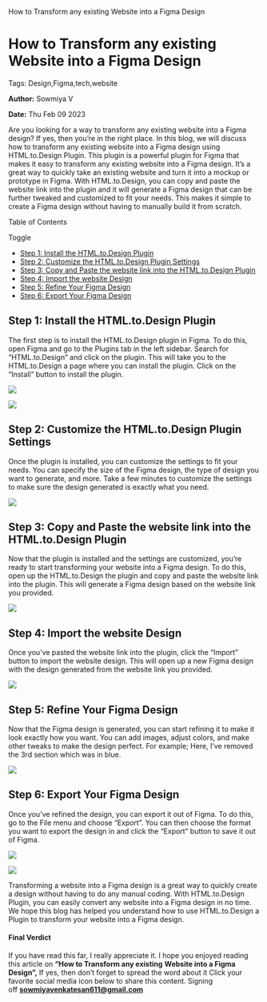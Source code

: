    How to Transform any existing Website into a Figma Design

How to Transform any existing Website into a Figma Design
=========================================================

Tags: Design,Figma,tech,website

**Author:** Sowmiya V

**Date:** Thu Feb 09 2023

Are you looking for a way to transform any existing website into a Figma design? If yes, then you’re in the right place. In this blog, we will discuss how to transform any existing website into a Figma design using HTML.to.Design Plugin. This plugin is a powerful plugin for Figma that makes it easy to transform any existing website into a Figma design. It’s a great way to quickly take an existing website and turn it into a mockup or prototype in Figma. With HTML.to.Design, you can copy and paste the website link into the plugin and it will generate a Figma design that can be further tweaked and customized to fit your needs. This makes it simple to create a Figma design without having to manually build it from scratch.

Table of Contents

Toggle

*   [Step 1: Install the HTML.to.Design Plugin](https://recodehive.com/how-to-transform-any-existing-website-into-a-figma-design-using-html-to-design-plugin/#Step_1_Install_the_HTMLtoDesign_Plugin "Step 1: Install the HTML.to.Design Plugin ")
*   [Step 2: Customize the HTML.to.Design Plugin Settings](https://recodehive.com/how-to-transform-any-existing-website-into-a-figma-design-using-html-to-design-plugin/#Step_2_Customize_the_HTMLtoDesign_Plugin_Settings "Step 2: Customize the HTML.to.Design Plugin Settings")
*   [Step 3: Copy and Paste the website link into the HTML.to.Design Plugin](https://recodehive.com/how-to-transform-any-existing-website-into-a-figma-design-using-html-to-design-plugin/#Step_3_Copy_and_Paste_the_website_link_into_the_HTMLtoDesign_Plugin "Step 3: Copy and Paste the website link into the HTML.to.Design Plugin ")
*   [Step 4: Import the website Design](https://recodehive.com/how-to-transform-any-existing-website-into-a-figma-design-using-html-to-design-plugin/#Step_4_Import_the_website_Design "Step 4: Import the website Design ")
*   [Step 5: Refine Your Figma Design](https://recodehive.com/how-to-transform-any-existing-website-into-a-figma-design-using-html-to-design-plugin/#Step_5_Refine_Your_Figma_Design "Step 5: Refine Your Figma Design ")
*   [Step 6: Export Your Figma Design](https://recodehive.com/how-to-transform-any-existing-website-into-a-figma-design-using-html-to-design-plugin/#Step_6_Export_Your_Figma_Design "Step 6: Export Your Figma Design ")

Step 1: Install the HTML.to.Design Plugin
-----------------------------------------

The first step is to install the HTML.to.Design plugin in Figma. To do this, open Figma and go to the Plugins tab in the left sidebar. Search for “HTML.to.Design” and click on the plugin. This will take you to the HTML.to.Design a page where you can install the plugin. Click on the “Install” button to install the plugin.

![](https://recodehive.com/wp-content/uploads/2022/12/1-1024x576.jpg)

![](https://recodehive.com/wp-content/uploads/2022/12/2-1-1024x576.jpg)

Step 2: Customize the HTML.to.Design Plugin Settings
----------------------------------------------------

Once the plugin is installed, you can customize the settings to fit your needs. You can specify the size of the Figma design, the type of design you want to generate, and more. Take a few minutes to customize the settings to make sure the design generated is exactly what you need.

![](https://recodehive.com/wp-content/uploads/2022/12/3-1-1024x576.jpg)

Step 3: Copy and Paste the website link into the HTML.to.Design Plugin
----------------------------------------------------------------------

Now that the plugin is installed and the settings are customized, you’re ready to start transforming your website into a Figma design. To do this, open up the HTML.to.Design the plugin and copy and paste the website link into the plugin. This will generate a Figma design based on the website link you provided.

![](https://recodehive.com/wp-content/uploads/2022/12/4-1024x576.jpg)

Step 4: Import the website Design
---------------------------------

Once you’ve pasted the website link into the plugin, click the “Import” button to import the website design. This will open up a new Figma design with the design generated from the website link you provided.

![](https://recodehive.com/wp-content/uploads/2022/12/6-1024x576.jpg)

Step 5: Refine Your Figma Design
--------------------------------

Now that the Figma design is generated, you can start refining it to make it look exactly how you want. You can add images, adjust colors, and make other tweaks to make the design perfect. For example; Here, I’ve removed the 3rd section which was in blue.

![](https://recodehive.com/wp-content/uploads/2022/12/Untitled-design-47-1024x576.png)

Step 6: Export Your Figma Design
--------------------------------

Once you’ve refined the design, you can export it out of Figma. To do this, go to the File menu and choose “Export”. You can then choose the format you want to export the design in and click the “Export” button to save it out of Figma.

![](https://recodehive.com/wp-content/uploads/2022/12/8-1024x576.jpg)

![](https://recodehive.com/wp-content/uploads/2022/12/9-1024x576.jpg)

Transforming a website into a Figma design is a great way to quickly create a design without having to do any manual coding. With HTML.to.Design Plugin, you can easily convert any website into a Figma design in no time. We hope this blog has helped you understand how to use HTML.to.Design a Plugin to transform your website into a Figma design.

#### Final Verdict

If you have read this far, I really appreciate it. I hope you enjoyed reading this article on **“How to Transform any existing** **Website into a Figma Design”,** If yes, then don’t forget to spread the word about it Click your favorite social media icon below to share this content. Signing off **sowmiyavenkatesan611@gmail.com**